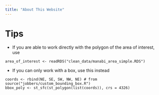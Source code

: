 ```yaml
---
title: "About This Website"
---
```


# Tips

- If you are able to work directly with the polygon of the area of interest, use 

```
area_of_interest <- readRDS("clean_data/manabi_area_simple.RDS")
```

- If you can only work with a box, use this instead

```
coords <- rbind(NE, SE, SW, NW, NE) # from source("jobbers/custom_bounding_box.R")
bbox_poly <- st_sfc(st_polygon(list(coords)), crs = 4326)
```
